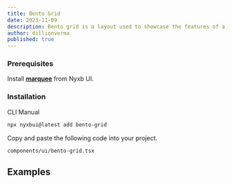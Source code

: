 ```yaml
---
title: Bento Grid
date: 2023-11-09
description: Bento grid is a layout used to showcase the features of a product in a simple and elegant way.
author: dillionverma
published: true
---
```


<ComponentPreview name="bento-demo" />

### Prerequisites

Install [**marquee**](/components/marquee) from Nyxb UI.

### Installation

<Tabs defaultValue="cli">

<TabsList>
  <TabsTrigger value="cli">CLI</TabsTrigger>
  <TabsTrigger value="manual">Manual</TabsTrigger>
</TabsList>
<TabsContent value="cli">

```bash
npx nyxbui@latest add bento-grid
```

</TabsContent>

<TabsContent value="manual">

<Steps>

Copy and paste the following code into your project.

```text
components/ui/bento-grid.tsx
```

<ComponentSource name="bento-grid" />

</Steps>

</TabsContent>

</Tabs>

## Examples

<ComponentPreview name="bento-demo-vertical" />
